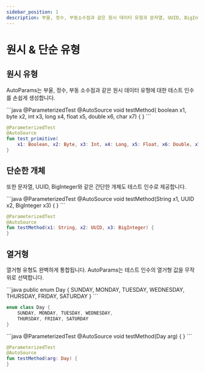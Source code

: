```yaml
---
sidebar_position: 1
description: 부울, 정수, 부동소수점과 같은 원시 데이터 유형과 문자열, UUID, BigInteger 같은 유형의 테스트 인수를 생성합니다.
---
```



# 원시 & 단순 유형

## 원시 유형

AutoParams는 부울, 정수, 부동 소수점과 같은 원시 데이터 유형에 대한 테스트 인수를 손쉽게 생성합니다.

<JavaKotlinCodeBlock>
```java
@ParameterizedTest
@AutoSource
void testMethod(
    boolean x1, byte x2, int x3, long x4, float x5, double x6, char x7) {
}
```

```kotlin
@ParameterizedTest
@AutoSource
fun test_primitive(
    x1: Boolean, x2: Byte, x3: Int, x4: Long, x5: Float, x6: Double, x7: Char) {
}
```
</JavaKotlinCodeBlock>

## 단순한 개체

또한 문자열, UUID, BigInteger와 같은 간단한 개체도 테스트 인수로 제공합니다.

<JavaKotlinCodeBlock>
```java
@ParameterizedTest
@AutoSource
void testMethod(String x1, UUID x2, BigInteger x3) {
}
```

```kotlin
@ParameterizedTest
@AutoSource
fun testMethod(x1: String, x2: UUID, x3: BigInteger) {
}
```
</JavaKotlinCodeBlock>

## 열거형

열거형 유형도 완벽하게 통합됩니다. AutoParams는 테스트 인수의 열거형 값을 무작위로 선택합니다.

<JavaKotlinCodeBlock>
```java
public enum Day {
    SUNDAY, MONDAY, TUESDAY, WEDNESDAY,
    THURSDAY, FRIDAY, SATURDAY
}
```

```kotlin
enum class Day {
    SUNDAY, MONDAY, TUESDAY, WEDNESDAY,
    THURSDAY, FRIDAY, SATURDAY
}
```
</JavaKotlinCodeBlock>

<JavaKotlinCodeBlock>
```java
@ParameterizedTest
@AutoSource
void testMethod(Day arg) {
}
```

```kotlin
@ParameterizedTest
@AutoSource
fun testMethod(arg: Day) {
}
```
</JavaKotlinCodeBlock>
